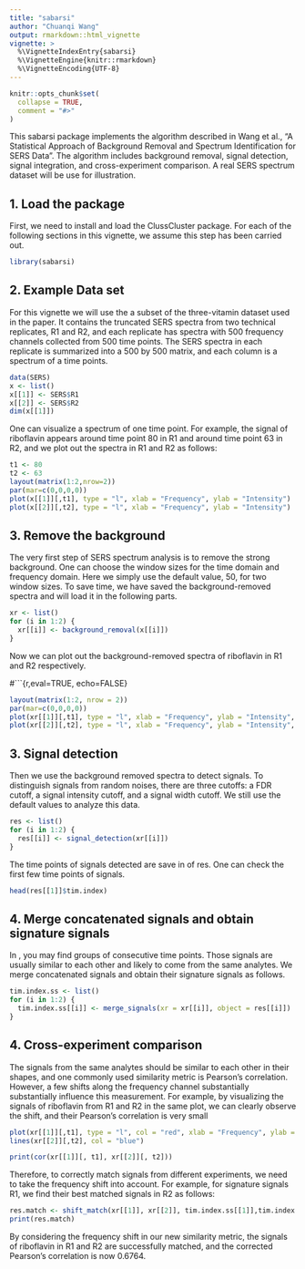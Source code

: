 ---
title: "sabarsi"
author: "Chuanqi Wang"
output: rmarkdown::html_vignette
vignette: >
  %\VignetteIndexEntry{sabarsi}
  %\VignetteEngine{knitr::rmarkdown}
  %\VignetteEncoding{UTF-8}
---

```{r, include = FALSE}
knitr::opts_chunk$set(
  collapse = TRUE,
  comment = "#>"
)
```
This sabarsi package implements the algorithm described in Wang et al., "A Statistical Approach of Background Removal and Spectrum Identification for SERS Data". The algorithm includes background removal, signal detection, signal integration, and cross-experiment comparison. A real SERS spectrum dataset will be use for illustration.


## 1. Load the package

First, we need to install and load the ClussCluster package. For each of the following sections in this vignette, we assume this step has been carried out.
```{r setup}
library(sabarsi)
```
## 2. Example Data set

For this vignette we will use the a subset of the three-vitamin dataset used in the paper. It contains the truncated SERS spectra from two technical replicates, R1 and R2, and each replicate has spectra with 500 frequency channels collected from 500 time points. The SERS spectra in each replicate is summarized into a 500 by 500 matrix, and each column is a spectrum of a time points. 
```{r}
data(SERS)
x <- list()
x[[1]] <- SERS$R1
x[[2]] <- SERS$R2
dim(x[[1]])
```
One can visualize a spectrum of one time point. For example, the signal of riboflavin appears around time point 80 in R1 and around time point 63 in R2, and we plot out the spectra in R1 and R2 as follows:

```{r}
t1 <- 80
t2 <- 63
layout(matrix(1:2,nrow=2))
par(mar=c(0,0,0,0))
plot(x[[1]][,t1], type = "l", xlab = "Frequency", ylab = "Intensity")
plot(x[[2]][,t2], type = "l", xlab = "Frequency", ylab = "Intensity")
```

## 3. Remove the background
The very first step of SERS spectrum analysis is to remove the strong background. One can choose the window sizes for the time domain and frequency domain. Here we simply use the default value, 50, for two window sizes. To save time, we have saved the background-removed spectra and will load it in the following parts.

```{r}
xr <- list()
for (i in 1:2) {
  xr[[i]] <- background_removal(x[[i]])
}
```

Now we can plot out the background-removed spectra of riboflavin in R1 and R2 respectively.

#```{r,eval=TRUE, echo=FALSE}

```{r}
layout(matrix(1:2, nrow = 2))
par(mar=c(0,0,0,0))
plot(xr[[1]][,t1], type = "l", xlab = "Frequency", ylab = "Intensity", main = "R1")
plot(xr[[2]][,t2], type = "l", xlab = "Frequency", ylab = "Intensity", main = "R2")

```
## 3. Signal detection
Then we use the background removed spectra to detect signals. To distinguish signals from random noises, there are three cutoffs: a FDR cutoff, a signal intensity cutoff, and a signal width cutoff. We still use the default values to analyze this data.


```{r}
res <- list()
for (i in 1:2) {
  res[[i]] <- signal_detection(xr[[i]])
}
```

The time points of signals detected are save in \code{tim.index} of res. One can check the first few time points of signals.

```{r}
head(res[[1]]$tim.index)
```

## 4. Merge concatenated signals and obtain signature signals
In \code{tim.index}, you may find groups of consecutive time points. Those signals are usually similar to each other and likely to come from the same analytes. We merge concatenated signals and obtain their signature signals as follows.

```{r,message=FALSE}
tim.index.ss <- list()
for (i in 1:2) {
  tim.index.ss[[i]] <- merge_signals(xr = xr[[i]], object = res[[i]])
}

```


## 4. Cross-experiment comparison

The signals from the same analytes should be similar to each other in their shapes, and one commonly used similarity metric is Pearson's correlation. However, a few shifts along the frequency channel substantially substantially influence this measurement. For example, by visualizing the signals of riboflavin from R1 and R2 in the same plot, we can clearly observe the shift, and their Pearson's correlation is very small

```{r}
plot(xr[[1]][,t1], type = "l", col = "red", xlab = "Frequency", ylab = "Intensity")
lines(xr[[2]][,t2], col = "blue")

print(cor(xr[[1]][, t1], xr[[2]][, t2]))
```
Therefore, to correctly match signals from different experiments, we need to take the frequency shift into account. For example, for signature signals R1, we find their best matched signals in R2 as follows:

```{r}

res.match <- shift_match(xr[[1]], xr[[2]], tim.index.ss[[1]],tim.index.ss[[2]])
print(res.match)
```

By considering the frequency shift in our new similarity metric, the signals of riboflavin in R1 and R2 are successfully matched, and the corrected Pearson's correlation is now 0.6764. 
